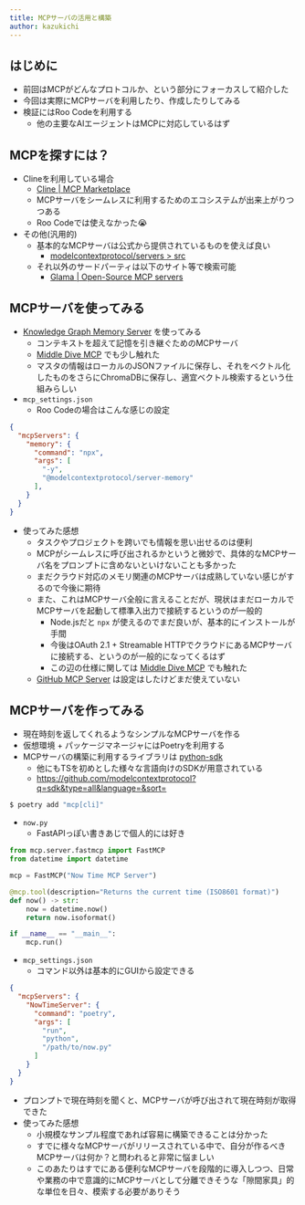```yaml
---
title: MCPサーバの活用と構築
author: kazukichi
---
```


<Author frontmatter={frontmatter} />

## はじめに

- 前回はMCPがどんなプロトコルか、という部分にフォーカスして紹介した
- 今回は実際にMCPサーバを利用したり、作成したりしてみる
- 検証にはRoo Codeを利用する
  - 他の主要なAIエージェントはMCPに対応しているはず

## MCPを探すには？

- Clineを利用している場合
  - [Cline | MCP Marketplace](https://cline.bot/mcp-marketplace)
  - MCPサーバをシームレスに利用するためのエコシステムが出来上がりつつある
  - Roo Codeでは使えなかった😭
- その他(汎用的)
  - 基本的なMCPサーバは公式から提供されているものを使えば良い
    - [modelcontextprotocol/servers > src](https://github.com/modelcontextprotocol/servers/tree/main/src)
  - それ以外のサードパーティは以下のサイト等で検索可能
    - [Glama | Open-Source MCP servers](https://glama.ai/mcp/servers)

## MCPサーバを使ってみる

- [Knowledge Graph Memory Server](https://github.com/modelcontextprotocol/servers/tree/main/src/memory) を使ってみる
    - コンテキストを超えて記憶を引き継ぐためのMCPサーバ
    - [Middle Dive MCP](https://uyupun.github.io/takada-semi/presentations/2025/04-30/kazukichi/) でも少し触れた
    - マスタの情報はローカルのJSONファイルに保存し、それをベクトル化したものをさらにChromaDBに保存し、適宜ベクトル検索するという仕組みらしい
- `mcp_settings.json`
  - Roo Codeの場合はこんな感じの設定

```json
{
  "mcpServers": {
    "memory": {
      "command": "npx",
      "args": [
        "-y",
        "@modelcontextprotocol/server-memory"
      ],
    }
  }
}
```

- 使ってみた感想
  - タスクやプロジェクトを跨いでも情報を思い出せるのは便利
  - MCPがシームレスに呼び出されるかというと微妙で、具体的なMCPサーバ名をプロンプトに含めないといけないことも多かった
  - まだクラウド対応のメモリ関連のMCPサーバは成熟していない感じがするので今後に期待
  - また、これはMCPサーバ全般に言えることだが、現状はまだローカルでMCPサーバを起動して標準入出力で接続するというのが一般的
    - Node.jsだと `npx` が使えるのでまだ良いが、基本的にインストールが手間
    - 今後はOAuth 2.1 + Streamable HTTPでクラウドにあるMCPサーバに接続する、というのが一般的になってくるはず
    - この辺の仕様に関しては [Middle Dive MCP](https://uyupun.github.io/takada-semi/presentations/2025/04-30/kazukichi/) でも触れた
  - [GitHub MCP Server](https://github.com/modelcontextprotocol/servers/tree/main/src/github) は設定はしたけどまだ使えていない

## MCPサーバを作ってみる

- 現在時刻を返してくれるようなシンプルなMCPサーバを作る
- 仮想環境 + パッケージマネージャにはPoetryを利用する
- MCPサーバの構築に利用するライブラリは [python-sdk](https://github.com/modelcontextprotocol/python-sdk)
  - 他にもTSを初めとした様々な言語向けのSDKが用意されている
  - https://github.com/modelcontextprotocol?q=sdk&type=all&language=&sort=

```bash
$ poetry add "mcp[cli]"
```

- `now.py`
  - FastAPIっぽい書きあじで個人的には好き

```python
from mcp.server.fastmcp import FastMCP
from datetime import datetime

mcp = FastMCP("Now Time MCP Server")

@mcp.tool(description="Returns the current time (ISO8601 format)")
def now() -> str:
    now = datetime.now()
    return now.isoformat()

if __name__ == "__main__":
    mcp.run()
```

- `mcp_settings.json`
  - コマンド以外は基本的にGUIから設定できる

```json
{
  "mcpServers": {
    "NowTimeServer": {
      "command": "poetry",
      "args": [
        "run",
        "python",
        "/path/to/now.py"
      ]
    }
  }
}
```

- プロンプトで現在時刻を聞くと、MCPサーバが呼び出されて現在時刻が取得できた
- 使ってみた感想
  - 小規模なサンプル程度であれば容易に構築できることは分かった
  - すでに様々なMCPサーバがリリースされている中で、自分が作るべきMCPサーバは何か？と問われると非常に悩ましい
  - このあたりはすでにある便利なMCPサーバを段階的に導入しつつ、日常や業務の中で意識的にMCPサーバとして分離できそうな「隙間家具」的な単位を日々、模索する必要がありそう
